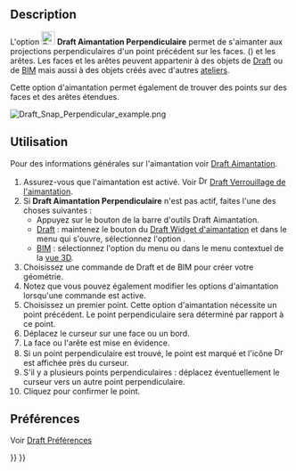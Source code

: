 <languages/>

{{Docnav/fr
|[[Draft_Snap_Intersection/fr|Aimantation Intersection]]
|[[Draft_Snap_Extension/fr|Aimantation Extension]]
|[[Draft_Workbench/fr|Atelier Draft]]
|IconL=Draft_Snap_Intersection.svg
|IconR=Draft_Snap_Extension.svg
|IconC=Workbench_Draft.svg
}}

{{GuiCommand/fr
|Name=Draft Snap Perpendicular
|Name/fr=Draft Aimantation Perpendiculaire
|MenuLocation=Aimantation → Aimanter à la perpendiculaire
|Workbenches=[[Draft_Workbench/fr|Draft]], [[BIM_Workbench/fr|BIM]]
|SeeAlso=[[Draft_Snap/fr|Draft Aimantation]], [[Draft_Snap_Lock/fr|Draft Verrouiller l'aimantation]]
}}

== Description == 

L'option [[Image:Draft_Snap_Perpendicular.svg|24px]] '''Draft Aimantation Perpendiculaire''' permet de s'aimanter aux projections perpendiculaires d'un point précédent sur les faces. ({{Version/fr|0.21}}) et les arêtes. Les faces et les arêtes peuvent appartenir à des objets de [[Draft_Workbench/fr|Draft]] ou de [[BIM_Workbench/fr|BIM]] mais aussi à des objets créés avec d'autres [[Workbenches/fr|ateliers]].

Cette option d'aimantation permet également de trouver des points sur des faces et des arêtes étendues.

[[Image:Draft_Snap_Perpendicular_example.png]]
{{Caption|Aimantation du deuxième point d'une ligne au point perpendiculaire sur une arête étendue}}

<span id="Usage"></span>
== Utilisation ==

Pour des informations générales sur l'aimantation voir [[Draft_Snap/fr|Draft Aimantation]].

# Assurez-vous que l'aimantation est activé. Voir [[Image:Draft_Snap_Lock.svg|16px]] [[Draft_Snap_Lock/fr|Draft Verrouillage de l'aimantation]].
# Si '''Draft Aimantation Perpendiculaire''' n'est pas actif, faites l'une des choses suivantes :
#* Appuyez sur le bouton {{Button|[[Image:Draft_Snap_Perpendicular.svg|16px]] [[Draft_Snap_Perpendicular/fr|Aimanter à la perpendiculaire]]}} de la barre d'outils Draft Aimantation.
#* [[Draft_Workbench/fr|Draft]] : maintenez le bouton {{Button|[[Image:Draft_Snap_Lock.svg|x16px]][[Image:Toolbar_flyout_arrow.svg|x16px]]}} du [[Draft_snap_widget/fr|Draft Widget d'aimantation]] et dans le menu qui s'ouvre, sélectionnez l'option {{MenuCommand|[[Image:Draft_Snap_Perpendicular.svg|16px]] Aimanter à la perpendiculaire}}.
#* [[BIM_Workbench/fr|BIM]] : sélectionnez l'option {{MenuCommand|Aimantation → [[Image:Draft_Snap_Perpendicular.svg|16px]] Aimanter à la perpendiculaire}} du menu ou dans le menu contextuel de la [[3D_view/fr|vue 3D]].
# Choisissez une commande de Draft et de BIM pour créer votre géométrie.
# Notez que vous pouvez également modifier les options d'aimantation lorsqu'une commande est active.
# Choisissez un premier point. Cette option d'aimantation nécessite un point précédent. Le point perpendiculaire sera déterminé par rapport à ce point.
# Déplacez le curseur sur une face ou un bord.
# La face ou l'arête est mise en évidence.
# Si un point perpendiculaire est trouvé, le point est marqué et l'icône [[Image:Draft_Snap_Perpendicular.svg|16px]] est affichée près du curseur.
# S'il y a plusieurs points perpendiculaires : déplacez éventuellement le curseur vers un autre point perpendiculaire. {{Version/fr|0.21}}
# Cliquez pour confirmer le point.

<span id="Preferences"></span>
==Préférences==

Voir [[Draft_Snap/fr#Pr.C3.A9f.C3.A9rences|Draft Préférences]]


{{Docnav/fr
|[[Draft_Snap_Intersection/fr|Aimantation Intersection]]
|[[Draft_Snap_Extension/fr|Aimantation Extension]]
|[[Draft_Workbench/fr|Atelier Draft]]
|IconL=Draft_Snap_Intersection.svg
|IconR=Draft_Snap_Extension.svg
|IconC=Workbench_Draft.svg
}}

{{Draft Tools navi{{#translation:}}}}
{{Userdocnavi{{#translation:}}}}
